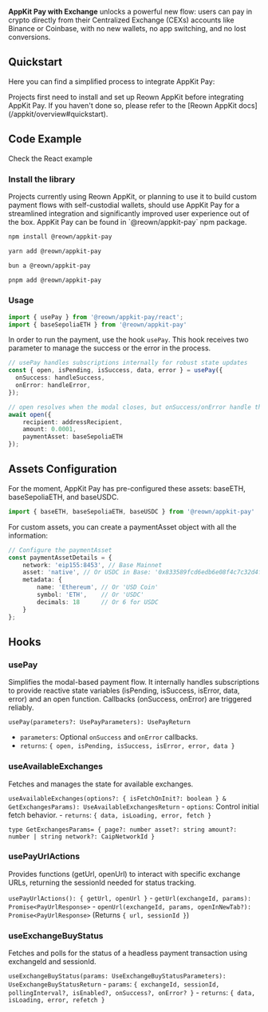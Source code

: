 **AppKit Pay with Exchange** unlocks a powerful new flow: users can pay in crypto directly from their Centralized Exchange (CEXs) accounts like Binance or Coinbase, with no new wallets, no app switching, and no lost conversions.

## Quickstart 

Here you can find a simplified process to integrate AppKit Pay:

<Warning>
    Projects first need to install and set up Reown AppKit before integrating AppKit Pay. If you haven't done so, please refer to the [Reown AppKit docs](/appkit/overview#quickstart).
</Warning>

## Code Example


<Card title="AppKit Pay Example" icon="github" href="ttps://github.com/reown-com/appkit-web-examples/tree/main/react/react-wagmi-smart-session">
Check the React example
</Card>


### Install the library

<Note>
Projects currently using Reown AppKit, or planning to use it to build custom payment flows with self-custodial wallets, should use AppKit Pay for a streamlined integration and significantly improved user experience out of the box. AppKit Pay can be found in `@reown/appkit-pay` npm package.
</Note>

<CodeGroup>

```bash npm
npm install @reown/appkit-pay
```

```bash Yarn
yarn add @reown/appkit-pay
```

```bash Bun
bun a @reown/appkit-pay
```

```bash pnpm
pnpm add @reown/appkit-pay
```
</CodeGroup>

### Usage
```ts
import { usePay } from '@reown/appkit-pay/react';
import { baseSepoliaETH } from '@reown/appkit-pay' 
```

In order to run the payment, use the hook `usePay`. This hook receives two parameter to manage the success or the error in the process.

```ts
// usePay handles subscriptions internally for robust state updates
const { open, isPending, isSuccess, data, error } = usePay({
  onSuccess: handleSuccess, 
  onError: handleError,
});

// open resolves when the modal closes, but onSuccess/onError handle the actual payment result
await open({ 
    recipient: addressRecipient,
    amount: 0.0001,
    paymentAsset: baseSepoliaETH
});
```

## Assets Configuration

For the moment, AppKit Pay has pre-configured these assets: baseETH, baseSepoliaETH, and baseUSDC.

```ts
import { baseETH, baseSepoliaETH, baseUSDC } from '@reown/appkit-pay' 
```

For custom assets, you can create a paymentAsset object with all the information:

```ts
// Configure the paymentAsset
const paymentAssetDetails = {
    network: 'eip155:8453', // Base Mainnet
    asset: 'native', // Or USDC in Base: '0x833589fcd6edb6e08f4c7c32d4f71b54bda02913'
    metadata: {
        name: 'Ethereum', // Or 'USD Coin'
        symbol: 'ETH',    // Or 'USDC'
        decimals: 18      // Or 6 for USDC
    }
};
```

## Hooks

### usePay
Simplifies the modal-based payment flow. 
It internally handles subscriptions to provide reactive state variables (isPending, isSuccess, isError, data, error) 
and an open function. Callbacks (onSuccess, onError) are triggered reliably.

`usePay(parameters?: UsePayParameters): UsePayReturn`
  - `parameters`: Optional `onSuccess` and `onError` callbacks.
  - `returns`: `{ open, isPending, isSuccess, isError, error, data }`

### useAvailableExchanges
Fetches and manages the state for available exchanges.

`useAvailableExchanges(options?: { isFetchOnInit?: boolean } & GetExchangesParams): UseAvailableExchangesReturn`
    - `options`: Control initial fetch behavior.
    - `returns`: `{ data, isLoading, error, fetch }`

`type GetExchangesParams= {
  page?: number
  asset?: string
  amount?: number | string
  network?: CaipNetworkId
}` 

### usePayUrlActions
Provides functions (getUrl, openUrl) to interact with specific exchange URLs, returning the sessionId needed for status tracking.

`usePayUrlActions(): { getUrl, openUrl }`
    - `getUrl(exchangeId, params): Promise<PayUrlResponse>`
    - `openUrl(exchangeId, params, openInNewTab?): Promise<PayUrlResponse>` (Returns `{ url, sessionId }`)

### useExchangeBuyStatus
Fetches and polls for the status of a headless payment transaction using exchangeId and sessionId.

`useExchangeBuyStatus(params: UseExchangeBuyStatusParameters): UseExchangeBuyStatusReturn`
    - `params`: `{ exchangeId, sessionId, pollingInterval?, isEnabled?, onSuccess?, onError? }`
    - `returns`: `{ data, isLoading, error, refetch }`

